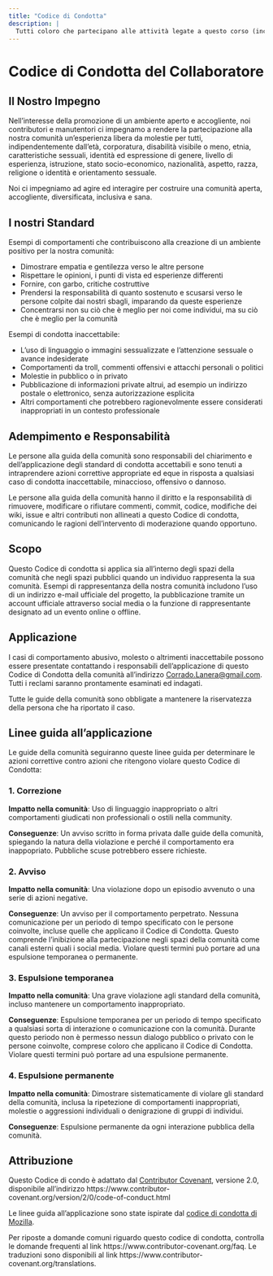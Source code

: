 ```yaml
---
title: "Codice di Condotta"
description: |
  Tutti coloro che partecipano alle attività legate a questo corso (inclusi ma non limitatamente a organizzatori, istruttori, e partecipanti) sono tenuti a rispettare il [Codice di Condotta](code_of_conduct.html). Questo documento descrive anche come segnalare un incidente, se necessario.
---
```


# Codice di Condotta del Collaboratore

## Il Nostro Impegno

Nell'interesse della promozione di un ambiente aperto e accogliente, noi
contributori e manutentori ci impegnamo a rendere la partecipazione alla nostra
comunità un'esperienza libera da molestie per tutti, indipendentemente dall'età,
corporatura, disabilità visibile o meno, etnia,
caratteristiche sessuali, identità ed espressione di genere, livello di
esperienza, istruzione, stato socio-economico, nazionalità, aspetto, razza,
religione o identità e orientamento sessuale.

Noi ci impegniamo ad agire ed interagire per costruire una comunità aperta,
accogliente, diversificata, inclusiva e sana.

## I nostri Standard

Esempi di comportamenti che contribuiscono alla creazione di un ambiente
positivo per la nostra comunità:

* Dimostrare empatia e gentilezza verso le altre persone
* Rispettare le opinioni, i punti di vista ed esperienze differenti
* Fornire, con garbo, critiche costruttive
* Prendersi la responsabilità di quanto sostenuto e scusarsi verso le persone
  colpite dai nostri sbagli, imparando da queste esperienze
* Concentrarsi non su ciò che è meglio per noi come individui, ma su ciò
  che è meglio per la comunità

Esempi di condotta inaccettabile:

* L'uso di linguaggio o immagini sessualizzate e l'attenzione sessuale o
  avance indesiderate
* Comportamenti da troll, commenti offensivi e attacchi personali o politici
* Molestie in pubblico o in privato
* Pubblicazione di informazioni private altrui, ad esempio un indirizzo postale o
  elettronico, senza autorizzazione esplicita
* Altri comportamenti che potrebbero ragionevolmente essere considerati
  inappropriati in un contesto professionale

## Adempimento e Responsabilità

Le persone alla guida della comunità sono responsabili del chiarimento e
dell'applicazione degli standard di condotta accettabili e sono tenuti a
intraprendere azioni correttive appropriate ed eque in risposta a qualsiasi 
caso di condotta inaccettabile, minaccioso, offensivo o dannoso.

Le persone alla guida della comunità hanno il diritto e la responsabilità di
rimuovere, modificare o rifiutare commenti, commit, codice, modifiche dei wiki,
issue e altri contributi non allineati a questo Codice di condotta, comunicando
le ragioni dell'intervento di moderazione quando opportuno.

## Scopo

Questo Codice di condotta si applica sia all'interno degli spazi della comunità
che negli spazi pubblici quando un individuo rappresenta la sua comunità.
Esempi di rappresentanza della nostra comunità includono l'uso di un indirizzo e-mail
ufficiale del progetto, la pubblicazione tramite un account ufficiale attraverso
social media o la funzione di rappresentante designato ad un evento online o offline.

## Applicazione

I casi di comportamento abusivo, molesto o altrimenti inaccettabile possono
essere presentate contattando i responsabili dell'applicazione di questo Codice di Condotta della comunità all'indirizzo [Corrado.Lanera@gmail.com](mailto:Corrado.Lanera@gmail.com).
Tutti i reclami saranno prontamente esaminati ed indagati.

Tutte le guide della comunità sono obbligate a mantenere la riservatezza della persona che ha riportato il caso.

## Linee guida all'applicazione

Le guide della comunità seguiranno queste linee guida per determinare le azioni
correttive contro azioni che ritengono violare questo Codice di Condotta:

### 1. Correzione

**Impatto nella comunità**: Uso di linguaggio inappropriato o altri comportamenti
giudicati non professionali o ostili nella community.

**Conseguenze**: Un avviso scritto in forma privata dalle guide della comunità,
spiegando la natura della violazione e perché il comportamento era inappopriato.
Pubbliche scuse potrebbero essere richieste.

### 2. Avviso

**Impatto nella comunità**: Una violazione dopo un episodio avvenuto o una serie di azioni negative.

**Conseguenze**: Un avviso per il comportamento perpetrato. Nessuna comunicazione per
un periodo di tempo specificato con le persone coinvolte, incluse quelle che
applicano il Codice di Condotta. Questo comprende l'inibizione alla partecipazione
negli spazi della comunità come canali esterni quali i social media.
Violare questi termini può portare ad una espulsione temporanea o permanente.

### 3. Espulsione temporanea

**Impatto nella comunità**: Una grave violazione agli standard della comunità, incluso mantenere un comportamento inappropriato.

**Conseguenze**: Espulsione temporanea per un periodo di tempo specificato a
qualsiasi sorta di interazione o comunicazione con la comunità. Durante questo
periodo non è permesso nessun dialogo pubblico o privato con le persone coinvolte,
comprese coloro che applicano il Codice di Condotta.
Violare questi termini può portare ad una espulsione permanente.

### 4. Espulsione permanente

**Impatto nella comunità**: Dimostrare sistematicamente di violare gli standard
della comunità, inclusa la ripetezione di comportamenti inappropriati, molestie
o aggressioni individuali o denigrazione di gruppi di individui.

**Conseguenze**: Espulsione permanente da ogni interazione pubblica della comunità.

## Attribuzione

Questo Codice di condo è adattato dal [Contributor Covenant][homepage],
versione 2.0, disponibile all'indirizzo https://www.contributor-covenant.org/version/2/0/code-of-conduct.html

Le linee guida all'applicazione sono state ispirate dal [codice di condotta di Mozilla](https://github.com/mozilla/diversity).


[homepage]: https://www.contributor-covenant.org

Per riposte a domande comuni riguardo questo codice di condotta,
controlla le domande frequenti al link https://www.contributor-covenant.org/faq.
Le traduzioni sono disponibili al link https://www.contributor-covenant.org/translations.

